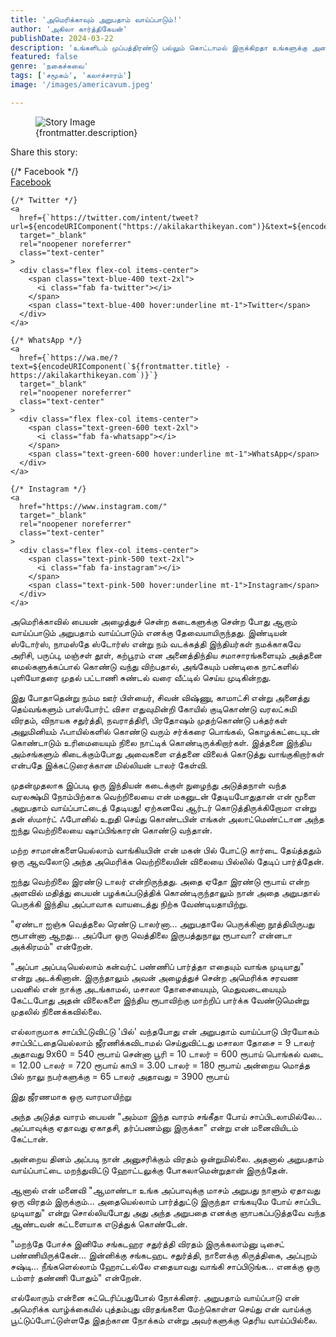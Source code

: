 ```yaml
---
title: 'அமெரிக்காவும் அறுபதாம் வாய்ப்பாடும்!'
author: 'அகிலா கார்த்திகேயன்'
publishDate: 2024-03-22
description: 'உங்களிடம் முப்பத்திரண்டு பல்லும் கொட்டாமல் இருக்கிறதா உங்களுக்கு அதை தினமும் துலக்கும் பழக்கம் இருக்கிறதா? அப்படி ஒரு பழக்கம் இருந்தால்...'
featured: false
genre: 'நகைச்சுவை'
tags: ['சமூகம்', 'கலாச்சாரம்']
image: '/images/americavum.jpeg'

---
```

<figure>
  <img src={frontmatter.image} alt="Story Image" class="w-full rounded-lg shadow-lg" />
  <figcaption class="text-gray-600 text-sm mt-2">{frontmatter.description}</figcaption>
</figure>
<div class="mt-6">
  <p class="text-lg font-bold">Share this story:</p>
  <div class="flex space-x-6 justify-start mt-4">
    {/* Facebook */}
    <a
      href={`https://www.facebook.com/sharer/sharer.php?u=${encodeURIComponent("https://akilakarthikeyan.com")}`}
      target="_blank"
      rel="noopener noreferrer"
      class="text-center"
    >
      <div class="flex flex-col items-center">
        <span class="text-blue-600 text-2xl">
          <i class="fab fa-facebook"></i>
        </span>
        <span class="text-blue-600 hover:underline mt-1">Facebook</span>
      </div>
    </a>

    {/* Twitter */}
    <a
      href={`https://twitter.com/intent/tweet?url=${encodeURIComponent("https://akilakarthikeyan.com")}&text=${encodeURIComponent(frontmatter.title)}`}
      target="_blank"
      rel="noopener noreferrer"
      class="text-center"
    >
      <div class="flex flex-col items-center">
        <span class="text-blue-400 text-2xl">
          <i class="fab fa-twitter"></i>
        </span>
        <span class="text-blue-400 hover:underline mt-1">Twitter</span>
      </div>
    </a>

    {/* WhatsApp */}
    <a
      href={`https://wa.me/?text=${encodeURIComponent(`${frontmatter.title} - https://akilakarthikeyan.com`)}`}
      target="_blank"
      rel="noopener noreferrer"
      class="text-center"
    >
      <div class="flex flex-col items-center">
        <span class="text-green-600 text-2xl">
          <i class="fab fa-whatsapp"></i>
        </span>
        <span class="text-green-600 hover:underline mt-1">WhatsApp</span>
      </div>
    </a>

    {/* Instagram */}
    <a
      href="https://www.instagram.com/"
      target="_blank"
      rel="noopener noreferrer"
      class="text-center"
    >
      <div class="flex flex-col items-center">
        <span class="text-pink-500 text-2xl">
          <i class="fab fa-instagram"></i>
        </span>
        <span class="text-pink-500 hover:underline mt-1">Instagram</span>
      </div>
    </a>
  </div>
</div>
அமெரிக்காவில் பையன் அழைத்துச் சென்ற கடைகளுக்கு சென்ற போது ஆறாம் வாய்ப்பாடும் அறுபதாம் வாய்ப்பாடும் எனக்கு தேவையாயிருந்தது. இண்டியன் ஸ்டோர்ஸ், நாமஸ்தே ஸ்டோர்ஸ் என்று நம் வடக்கத்தி இந்தியர்கள் நமக்காகவே அரிசி, பருப்பு, மஞ்சள் தூள், கற்பூரம் என அனைத்திந்திய சமாசாரங்களையும் அத்தனை மைல்களுக்கப்பால் கொண்டு வந்து விற்பதால், அங்கேயும் பண்டிகை நாட்களில் புளியோதரை முதல் பட்டாணி சுண்டல் வரை வீட்டில் செய்ய முடிகின்றது.

இது போதாதென்று நம்ம ஊர் பிள்யைர், சிவன் விஷ்ணு, காமாட்சி என்று அனைத்து தெய்வங்களும் பாஸ்போர்ட் விசா எதுவுமின்றி கோயில் குடிகொண்டு வரலட்சுமி விரதம், விநாயக சதுர்த்தி, நவராத்திரி, பிரதோஷம் முதற்கொண்டு பக்தர்கள் அலுமினியம் ஃபாயில்களில் கொண்டு வரும் சர்க்கரை பொங்கல், கொழக்கட்டையுடன் கொண்டாடும் உரிமையையும் நிலை நாட்டிக் கொண்டிருக்கிறார்கள்.
இத்தனை இந்திய அம்சங்களும் கிடைக்கும்போது அவைகளை எத்தனை விலைக் கொடுத்து வாங்குகிறார்கள் என்பதே இக்கட்டுரைக்கான மில்லியன் டாலர் கேள்வி.

முதன்முதலாக இப்படி ஒரு இந்தியன் கடைக்குள் நுழைந்து அடுத்தநாள் வந்த வரலக்ஷ்மி நோம்பிற்காக வெற்றிலையை என் மகனுடன் தேடியபோதுதான் என் மூளை அறுபதாம் வாய்ப்பாட்டைத் தேடியது!
ஏற்கனவே ஆர்டர் கொடுத்திருக்கிறோமா என்று தன் ஸ்மார்ட் ஃபோனில் உறுதி செய்து கொண்டபின் எங்கள் அலாட்மெண்ட்டான அந்த ஐந்து வெற்றிலையை ஷாப்பிங்காரன் கொண்டு வந்தான்.

மற்ற சாமான்களையெல்லாம் வாங்கியபின் என் மகன் பில் போட்டு கார்டை தேய்த்ததும் ஒரு ஆவலோடு அந்த அமெரிக்க வெற்றிலையின் விலையை பில்லில் தேடிப் பார்த்தேன்.

ஐந்து வெற்றிலை இரண்டு டாலர் என்றிருந்தது. அதை ஏதோ இரண்டு ரூபாய் என்ற அளவில் மதித்து பையன் பழக்கப்படுத்திக் கொண்டிருந்தாலும் நான் அதை அறுபதால் பெருக்கி இந்திய அப்பாவாக வாயடைத்து நிற்க வேண்டியதாயிற்று.

"ஏண்டா ஐஞ்சு வெத்தலை ரெண்டு டாலர்னா... அறுபதாலே பெருக்கினா நூத்தியிருபது ரூபான்னா ஆறது... அப்போ ஒரு வெத்திலை இருபத்துநாலு ரூபாவா? என்னடா அக்கிரமம்" என்றேன்.

"அப்பா அப்படியெல்லாம் கன்வர்ட் பண்ணிப் பார்த்தா எதையும் வாங்க முடியாது" என்று அடக்கினான்.
இருந்தாலும் அவன் அழைத்துச் சென்ற அமெரிக்க சரவண பவனில் என் நாக்கு அடங்காமல், மசாலா தோசையையும், மெதுவடையையும் கேட்டபோது அதன் விலைகளை இந்திய ரூபாவிற்கு மாற்றிப் பார்க்க வேண்டுமென்று முதலில் நினைக்கவில்லை.

எல்லாருமாக சாப்பிட்டுவிட்டு 'பில்' வந்தபோது என் அறுபதாம் வாய்ப்பாடு பிரயோகம் சாப்பிட்டதையெல்லாம் ஜீரணிக்கவிடாமல் செய்துவிட்டது
மசாலா தோசை = 9 டாலர் அதாவது 9x60 = 540 ரூபாய்
சென்னா பூரி = 10 டாலர் = 600 ரூபாய்
பொங்கல் வடை = 12.00 டாலர் = 720 ரூபாய்
காபி = 3.00 டாலர் = 180 ரூபாய்
அன்றைய மொத்த பில் நாலு நபர்களுக்கு = 65 டாலர்
அதாவது = 3900 ரூபாய்

இது ஜீரணமாக ஒரு வாரமாயிற்று

அந்த அடுத்த வாரம் பையன் "அம்மா இந்த வாரம் சங்கீதா போய் சாப்பிடலாமில்லே... அப்பாவுக்கு ஏதாவது ஏகாதசி, தர்ப்பணம்னு இருக்கா" என்று என் மனைவியிடம் கேட்டான்.

அன்றைய தினம் அப்படி நான் அனுசரிக்கும் விரதம் ஒன்றுமில்லை. அதனால் அறுபதாம் வாய்ப்பாட்டை மறந்துவிட்டு ஹோட்டலுக்கு போகலாமென்றுதான் இருந்தேன்.

ஆனால் என் மனைவி "ஆமாண்டா உங்க அப்பாவுக்கு மாசம் அறுபது நாளும் ஏதாவது ஒரு விரதம் இருக்கும்... அதையெல்லாம் பார்த்துட்டு இருந்தா எங்கயுமே போய் சாப்பிட முடியாது" என்று சொல்லியபோது அது அந்த அறுபதை எனக்கு ஞாபகப்படுத்தவே வந்த ஆண்டவன் கட்டளையாக எடுத்துக் கொண்டேன்.

"மறந்தே போச்சு இனிமே சங்கடஹர சதுர்த்தி விரதம் இருக்கலாம்னு டிசைட் பண்ணியிருக்கேன்... இன்னிக்கு சங்கடஹட சதுர்த்தி, நாளைக்கு கிருத்திகை, அப்புறம் சஷ்டி... நீங்களெல்லாம் ஹோட்டல்லே எதையாவது வாங்கி சாப்பிடுங்க... எனக்கு ஒரு டம்ளர் தண்ணி போதும்" என்றேன்.

எல்லோரும் என்னை சுட்டெரிப்பதுபோல் நோக்கினர். அறுபதாம் வாய்ப்பாடு என் அமெரிக்க வாழ்க்கையில் புத்தம்புது விரதங்களை மேற்கொள்ள செய்து என் வாய்க்கு பூட்டுப்போட்டுள்ளதே இதற்கான நோக்கம் என்று அவர்களுக்கு தெரிய வாய்ப்பில்லை.
